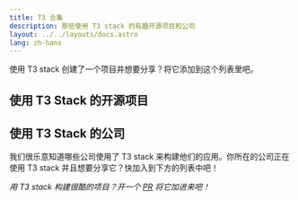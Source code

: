 ```yaml
---
title: T3 合集
description: 那些使用 T3 stack 的有趣开源项目和公司
layout: ../../layouts/docs.astro
lang: zh-hans
---
```


使用 T3 stack 创建了一个项目并想要分享？将它添加到这个列表里吧。

## 使用 T3 Stack 的开源项目

<OpenSourceAppList descriptionIntl="描述" repoIntl="仓库" linkIntl="链接"/>

## 使用 T3 Stack 的公司

我们很乐意知道哪些公司使用了 T3 stack 来构建他们的应用。你所在的公司正在使用 T3 stack 并且想要分享它？快加入到下方的列表中吧！

<CompanyList companyIntl="公司" linkIntl="链接"/>

_用 T3 stack 构建很酷的项目？开一个 [PR](https://github.com/t3-oss/create-t3-app/tree/next/www/src/pages/en/t3-collection.md) 将它加进来吧！_
